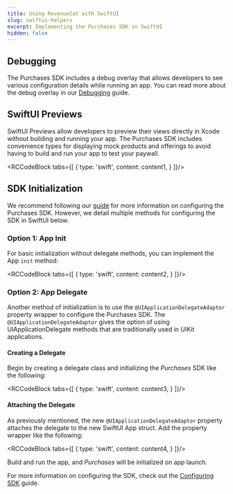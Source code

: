```yaml
---
title: Using RevenueCat with SwiftUI
slug: swiftui-helpers
excerpt: Implementing the Purchases SDK in SwiftUI
hidden: false
---
```


## Debugging

The Purchases SDK includes a debug overlay that allows developers to see various configuration details while running an app. You can read more about the debug overlay in our [Debugging](https://www.revenuecat.com/docs/debugging#debug-ui) guide.

## SwiftUI Previews

SwiftUI Previews allow developers to preview their views directly in Xcode without building and running your app. The Purchases SDK includes convenience types for displaying mock products and offerings to avoid having to build and run your app to test your paywall.



<RCCodeBlock tabs={[
    {
        type: 'swift',
        content: content1,
    }
]}/>

## SDK Initialization

We recommend following our [guide](https://www.revenuecat.com/docs/configuring-sdk) for more information on configuring the Purchases SDK. However, we detail multiple methods for configuring the SDK in SwiftUI below.

### Option 1: App Init

For basic initialization without delegate methods, you can implement the App `init` method:


<RCCodeBlock tabs={[
    {
        type: 'swift',
        content: content2,
    }
]}/>

### Option 2: App Delegate

Another method of initialization is to use the `@UIApplicationDelegateAdaptor` property wrapper to configure the Purchases SDK. The `@UIApplicationDelegateAdaptor` gives the option of using UIApplicationDelegate methods that are traditionally used in UIKit applications.

#### Creating a Delegate

Begin by creating a delegate class and initializing the *Purchases* SDK like the following:


<RCCodeBlock tabs={[
    {
        type: 'swift',
        content: content3,
    }
]}/>

#### Attaching the Delegate

As previously mentioned, the new `@UIApplicationDelegateAdaptor` property attaches the delegate to the new SwiftUI App struct. Add the property wrapper like the following:


<RCCodeBlock tabs={[
    {
        type: 'swift',
        content: content4,
    }
]}/>

Build and run the app, and *Purchases* will be initialized on app launch.

For more information on configuring the SDK, check out the [Configuring SDK](https://docs.revenuecat.com/docs/configuring-sdk) guide.
